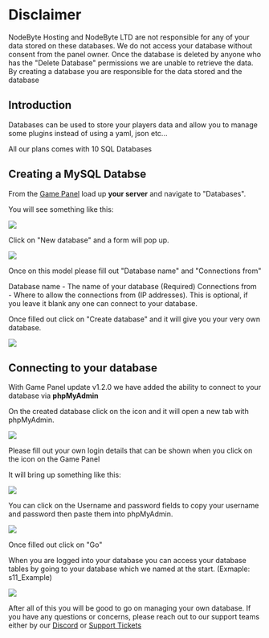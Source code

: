 
# Disclaimer
NodeByte Hosting and NodeByte LTD are not responsible for any of your data stored on these databases. We do not access your database without consent from the panel owner.
Once the database is deleted by anyone who has the "Delete Database" permissions we are unable to retrieve the data. By creating a database you are responsible for the
data stored and the database

## Introduction

Databases can be used to store your players data and allow you to manage some plugins instead of using a yaml, json etc...

All our plans comes with 10 SQL Databases

## Creating a MySQL Databse

From the [Game Panel](https://panel.nodebyte.host/) load up **your server** and navigate to "Databases".

You will see something like this:

![](../../public/images/mySQL/page.png)

Click on "New database" and a form will pop up.

![](../../public/images/mySQL/create.png)

Once on this model please fill out "Database name" and "Connections from"

Database name - The name of your database (Required)
Connections from - Where to allow the connections from (IP addresses). This is optional, if you leave it blank any one can connect to your database.

Once filled out click on "Create database" and it will give you your very own database.

![](../../public/images/mySQL/created.png)

## Connecting to your database

With Game Panel update v1.2.0 we have added the ability to connect to your database via **phpMyAdmin**

On the created database click on the <Icon title="Windows" class="-my-1 text-xl" icon="ion:arrow-up-right-box-outline" /> icon and it will open a new tab with phpMyAdmin.

![](../../public/images/mySQL/phpmyadminunfilled.png)

Please fill out your own login details that can be shown when you click on the <Icon title="Windows" class="-my-1 text-xl" icon="mdi:eye" /> icon on the Game Panel

It will bring up something like this:

![](../../public/images/mySQL/connectiondetails.png)

You can click on the Username and password fields to copy your username and password then paste them into phpMyAdmin.

![](../../public/images/mySQL/phpmyadminfilled.png)

Once filled out click on "Go"

When you are logged into your database you can access your database tables by going to your database which we named at the start. (Exmaple: s11_Example)

![](../../public/images/mySQL/table.png)

After all of this you will be good to go on managing your own database. If you have any questions or concerns, please reach out to our support teams either by our [Discord](https://discord.gg/nodebyte) or [Support Tickets](https://nodebyte.host/submitticket.php)